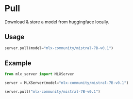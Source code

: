 # Pull

Download & store a model from huggingface locally.

## Usage

```python copy
server.pull(model="mlx-community/mistral-7B-v0.1")
```

## Example

```python copy
from mlx_server import MLXServer

server = MLXServer(model="mlx-community/mistral-7B-v0.1")

server.pull("mlx-community/mistral-7B-v0.1")
```
